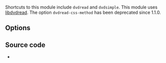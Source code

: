 {{See also|Documentation:Modules/dvdnav}}

{{Module|name=dvdread|type=Access demux|first_version=0.8.0|description=[[DVD]] without menus}}

Shortcuts to this module include <code>dvdread</code> and <code>dvdsimple</code>. This module uses [[libdvdread]]. The option <code>dvdread-css-method</code> has been deprecated since 1.1.0.

== Options ==
{{Option
|name=dvdread-angle
|value=integer
|default=1
|description=Default DVD angle
}}

== Source code ==
* {{VLCSourceFile|modules/access/dvdread.c}}

{{Documentation}}